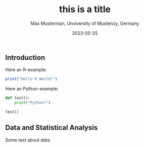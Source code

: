 % this is a title
% Max Musterman, Unviversity of Musterciy, Germany
% 2023-05-25

## Introduction

Here an R-example:

```r
print("Hello R World!")
```

Here an Python-example:

```py
def test():
    print("Python!")

test()    
```

## Data and Statistical Analysis

Some text about data






